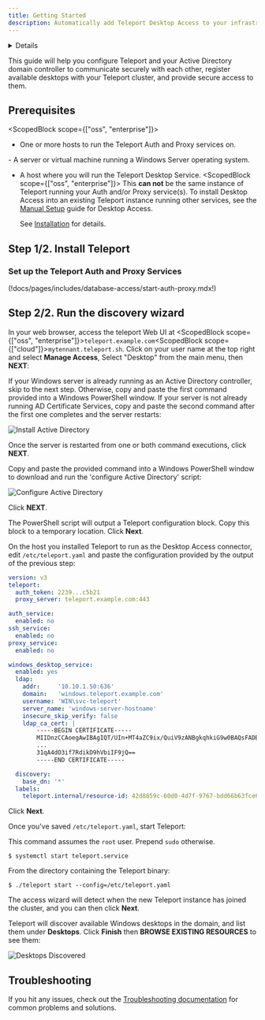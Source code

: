 ```yaml
---
title: Getting Started
description: Automatically add Teleport Desktop Access to your infrastructure
---
```


<Details
  title="Version warning"
  opened={true}
  scope={["oss", "enterprise"]}
  scopeOnly={true}
  min="10.2.6"
>

The features documented on this page are available in Teleport `10.2.6` and higher.

</Details>

This guide will help you configure Teleport and your Active Directory domain controller to communicate securely with each other, register available desktops with your Teleport cluster, and provide secure access to them.

## Prerequisites

<ScopedBlock scope={["oss", "enterprise"]}>

- One or more hosts to run the Teleport Auth and Proxy services on.

</ScopedBlock>
- A server or virtual machine running a Windows Server operating system.

- A host where you will run the Teleport Desktop Service.
  <ScopedBlock scope={["oss", "enterprise"]}> This **can not** be the same instance
  of Teleport running your Auth and/or Proxy service(s). To install Desktop Access into an existing Teleport instance running other services, see the [Manual Setup](manual-setup.mdx) guide for Desktop Access.</ScopedBlock>

  See [Installation](../../installation.mdx) for details.

## Step 1/2. Install Teleport

### Set up the Teleport Auth and Proxy Services

(!docs/pages/includes/database-access/start-auth-proxy.mdx!)

## Step 2/2. Run the discovery wizard

In your web browser, access the teleport Web UI at <ScopedBlock scope={["oss", "enterprise"]}>`teleport.example.com`</ScopedBlock><ScopedBlock scope={["cloud"]}>`mytennant.teleport.sh`</ScopedBlock>. Click on your user name at the top right and select **Manage Access**, Select "Desktop" from the main menu, then **NEXT**:

If your Windows server is already running as an Active Directory controller, skip to the next step. Otherwise, copy and paste the first command provided into a Windows PowerShell window. If your server is not already running AD Certificate Services, copy and paste the second command after the first one completes and the server restarts:

![Install Active Directory](../../img/desktop-access/install-active-directory.png)

Once the server is restarted from one or both command executions, click **NEXT**.

Copy and paste the provided command into a Windows PowerShell window to download and run the 'configure Active Directory' script:

![Configure Active Directory](../../img/desktop-access/configure-active-directory.png)

Click **NEXT**.

The PowerShell script will output a Teleport configuration block. Copy this block to a temporary location. Click **Next**.

On the host you installed Teleport to run as the Desktop Access connector, edit `/etc/teleport.yaml` and paste the configuration provided by the output of the previous step:

```yaml
version: v3
teleport:
  auth_token: 2239...c5b21
  proxy_server: teleport.example.com:443

auth_service:
  enabled: no
ssh_service:
  enabled: no
proxy_service:
  enabled: no

windows_desktop_service:
  enabled: yes
  ldap:
    addr:     '10.10.1.50:636'
    domain:   'windows.teleport.example.com'
    username: 'WIN\svc-teleport'
    server_name: 'windows-server-hostname'
    insecure_skip_verify: false
    ldap_ca_cert: |
        -----BEGIN CERTIFICATE-----
        MIIDnzCCAoegAwIBAgIQT/UIn+MT4aZC9ix/QuiV9zANBgkqhkiG9w0BAQsFADBi
        ...
        31qA4dO3if7RdikD9hVbiIF9jQ==
        -----END CERTIFICATE-----

  discovery:
    base_dn: '*'
  labels:
    teleport.internal/resource-id: 42d8859c-60d0-4d7f-9767-bdd66b63fce6
```

Click **Next**.

Once you've saved `/etc/teleport.yaml`, start Teleport:

<Tabs>
<TabItem label="System Service">

This command assumes the `root` user. Prepend `sudo` otherwise.

```code
$ systemctl start teleport.service
```

</TabItem>
<TabItem label="Standalone Binary">

From the directory containing the Teleport binary:

```code
$ ./teleport start --config=/etc/teleport.yaml
```

</TabItem>
</Tabs>

The access wizard will detect when the new Teleport instance has joined the cluster, and you can then click **Next**.

Teleport will discover available Windows desktops in the domain, and list them under **Desktops**. Click **Finish** then **BROWSE EXISTING RESOURCES** to see them:

![Desktops Discovered](../../img/desktop-access/auto-discovered-desktops.png)

## Troubleshooting

If you hit any issues, check out the
[Troubleshooting documentation](./troubleshooting.mdx) for common problems and
solutions.
